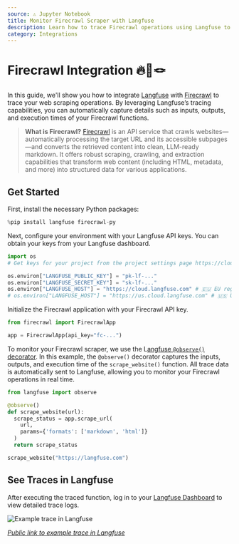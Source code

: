 ```yaml
---
source: ⚠️ Jupyter Notebook
title: Monitor Firecrawl Scraper with Langfuse
description: Learn how to trace Firecrawl operations using Langfuse to capture detailed observability data for your web scraping tasks.
category: Integrations
---
```


# Firecrawl Integration 🔥🤝🪢

In this guide, we'll show you how to integrate [Langfuse](https://langfuse.com) with [Firecrawl](https://www.firecrawl.dev/) to trace your web scraping operations. By leveraging Langfuse’s tracing capabilities, you can automatically capture details such as inputs, outputs, and execution times of your Firecrawl functions.

> **What is Firecrawl?** [Firecrawl](https://www.firecrawl.dev/) is an API service that crawls websites—automatically processing the target URL and its accessible subpages—and converts the retrieved content into clean, LLM-ready markdown. It offers robust scraping, crawling, and extraction capabilities that transform web content (including HTML, metadata, and more) into structured data for various applications.

## Get Started

First, install the necessary Python packages:


```python
%pip install langfuse firecrawl-py
```

Next, configure your environment with your Langfuse API keys. You can obtain your keys from your Langfuse dashboard.


```python
import os
# Get keys for your project from the project settings page https://cloud.langfuse.com

os.environ["LANGFUSE_PUBLIC_KEY"] = "pk-lf-..."
os.environ["LANGFUSE_SECRET_KEY"] = "sk-lf-..." 
os.environ["LANGFUSE_HOST"] = "https://cloud.langfuse.com" # 🇪🇺 EU region
# os.environ["LANGFUSE_HOST"] = "https://us.cloud.langfuse.com" # 🇺🇸 US region
```

Initialize the Firecrawl application with your Firecrawl API key.


```python
from firecrawl import FirecrawlApp

app = FirecrawlApp(api_key="fc-...")
```

To monitor your Firecrawl scraper, we use the L[angfuse `@observe()` decorator](https://langfuse.com/docs/sdk/python/decorators). In this example, the `@observe()` decorator captures the inputs, outputs, and execution time of the `scrape_website()` function. All trace data is automatically sent to Langfuse, allowing you to monitor your Firecrawl operations in real time.


```python
from langfuse import observe

@observe()
def scrape_website(url):
  scrape_status = app.scrape_url(
    url,
    params={'formats': ['markdown', 'html']}
  )
  return scrape_status

scrape_website("https://langfuse.com")
```

## See Traces in Langfuse

After executing the traced function, log in to your [Langfuse Dashboard](https://cloud.langfuse.com) to view detailed trace logs. 

![Example trace in Langfuse](https://langfuse.com/images/cookbook/integration-firecrawl/firecrawl-example-trace.png)

_[Public link to example trace in Langfuse](https://cloud.langfuse.com/project/cloramnkj0002jz088vzn1ja4/traces/49206b8e-5366-4458-9357-bd38b740ec4e?timestamp=2025-02-18T16%3A42%3A51.446Z)_


<LearnMore />
